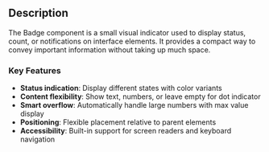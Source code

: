 ## Description

The Badge component is a small visual indicator used to display status, count, or notifications on interface elements. It provides a compact way to convey important information without taking up much space.

### Key Features

- **Status indication**: Display different states with color variants
- **Content flexibility**: Show text, numbers, or leave empty for dot indicator
- **Smart overflow**: Automatically handle large numbers with max value display
- **Positioning**: Flexible placement relative to parent elements
- **Accessibility**: Built-in support for screen readers and keyboard navigation
